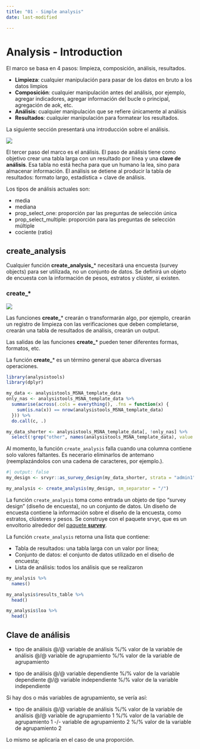 ```yaml
---
title: "01 - Simple analysis"
date: last-modified

---
```

# Analysis - Introduction

El marco se basa en 4 pasos: limpieza, composición, análisis, resultados.

-   **Limpieza**: cualquier manipulación para pasar de los datos en bruto a los datos limpios
-   **Composición**:  cualquier manipulación antes del análisis, por ejemplo, agregar indicadores, agregar información del bucle o principal, agregación de aok, etc.
-   **Análisis**: cualquier manipulación que se refiere únicamente al análisis
-   **Resultados**: cualquier manipulación para formatear los resultados.

La siguiente sección presentará una introducción sobre el análisis.

![](../config/images/step - analysis.png)

El tercer paso del marco es el análisis. El paso de análisis tiene como objetivo crear una tabla larga con un resultado por línea y una **clave de análisis**. Esa tabla no está hecha para que un humano la lea, sino para almacenar información. El análisis se detiene al producir la tabla de resultados: formato largo, estadística + clave de análisis.

Los tipos de análisis actuales son:

- media
- mediana
- prop_select_one: proporción par las preguntas de selección única
- prop_select_multiple: proporción para las preguntas de selección múltiple
- cociente (ratio)

## create_analysis

Cualquier función **create_analysis_*** necesitará una encuesta (survey objects) para ser utilizada, no un conjunto de datos. Se definirá un objeto de encuesta con la información de pesos, estratos y clúster, si existen.

::: {.callout-tip appearance="minimal"}
### create\_\*

![](../config/images/verb - create.png)

Las funciones **create_**\*  crearán o transformarán algo, por ejemplo, crearán un registro de limpieza con las verificaciones que deben completarse, crearán una tabla de resultados de análisis, crearán un output.

Las salidas de las funciones **create_**\*  pueden tener diferentes formas, formatos, etc.

La función **create_**\* es un término general que abarca diversas operaciones.
:::

```r
library(analysistools)
library(dplyr)
```


```r
my_data <- analysistools_MSNA_template_data
only_nas <- analysistools_MSNA_template_data %>%
  summarise(across(.cols = everything(), .fns = function(x) {
    sum(is.na(x)) == nrow(analysistools_MSNA_template_data)
  })) %>%
  do.call(c, .)

my_data_shorter <- analysistools_MSNA_template_data[, !only_nas] %>%
  select(!grep("other", names(analysistools_MSNA_template_data), value = T))
```

::: {.callout-note .column-margin}

Al momento, la función `create_analysis` falla cuando una columna contiene solo valores faltantes. Es necerario eliminarlos de antemano (reemplazándolos con una cadena de caracteres, por ejemplo.).
:::

```r
#| output: false
my_design <- srvyr::as_survey_design(my_data_shorter, strata = "admin1")

my_analysis <- create_analysis(my_design, sm_separator = "/")
```

::: {.callout-note .column-margin}
La función `create_analysis` toma como entrada un objeto de tipo "survey design" (diseño de encuesta), no un conjunto de datos. Un diseño de encuesta contiene la información sobre el diseño de la encuesta, como estratos, clústeres y pesos. Se construye con el paquete srvyr, que es un envoltorio alrededor del [paquete **survey**](http://r-survey.r-forge.r-project.org/survey/).

:::

La función `create_analysis` retorna una lista que contiene:

- Tabla de resultados: una tabla larga con un valor por línea;
- Conjunto de datos: el conjunto de datos utilizado en el diseño de encuesta;
- Lista de análisis: todos los análisis que se realizaron

```r
my_analysis %>%
  names()
```

```r
my_analysis$results_table %>%
  head()
```

```r
my_analysis$loa %>%
  head()
```

## Clave de análisis

- tipo de análisis @/@ variable de análisis %/% valor de la variable de análisis @/@ variable de agrupamiento %/% valor de la variable de agrupamiento

- tipo de análisis @/@ variable dependiente %/% valor de la variable dependiente @/@ variable independiente %/% valor de la variable independiente

Si hay dos o más variables de agrupamiento, se vería así:

- tipo de análisis @/@ variable de análisis %/% valor de la variable de análisis @/@ variable de agrupamiento 1 %/% valor de la variable de agrupamiento 1 -/- variable de agrupamiento 2 %/% valor de la variable de agrupamiento 2

Lo mismo se aplicaría en el caso de una proporción.
